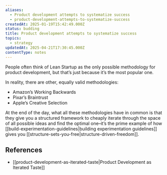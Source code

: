 ```yaml
---
aliases:
  - Product development attempts to systematize success
  - product-development-attempts-to-systematize-success
createdAt: 2025-01-19T15:42:49.000Z
status: budding
title: Product development attempts to systematize success
topics:
  - strategy
updatedAt: 2025-04-21T17:30:45.000Z
contentType: notes
---
```

People often think of Lean Startup as the only possible methodology for product development, but that’s just because it’s the most popular one.

In reality, there are other, equally valid methodologies:

- Amazon’s Working Backwards
- Pixar’s Braintrust
- Apple’s Creative Selection

At the end of the day, what all these methodologies have in common is that they give you a structured framework to cheaply iterate through the space of all possible ideas and find the optimal one–it’s the prime example of how [[build-experimentation-guidelines|building experimentation guidelines]] gives you [[structure-sets-you-free|structure-driven-freedom]].

## References

- [[product-development-as-iterated-taste|Product Development as Iterated Taste]]
